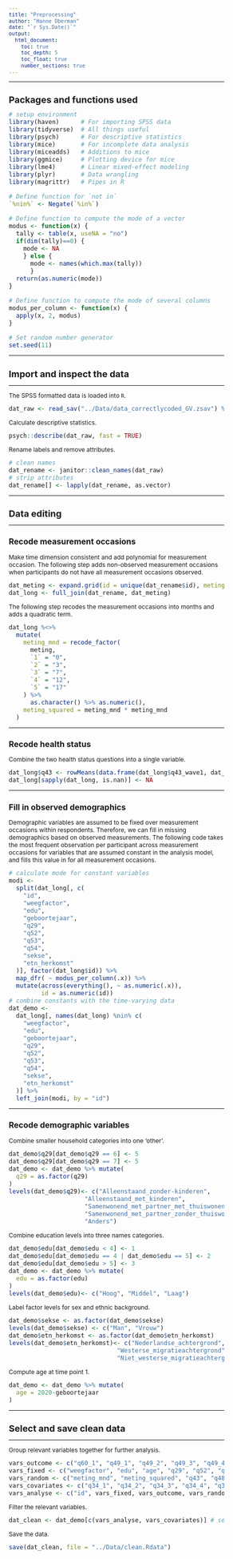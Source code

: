 ```yaml
---
title: "Preprocessing"
author: "Hanne Oberman"
date: "`r Sys.Date()`"
output: 
  html_document:
    toc: true
    toc_depth: 5
    toc_float: true
    number_sections: true
---
```


<style type="text/css">

body{ /* Normal  */
      font-size: 12px;
  }
td {  /* Table  */
  font-size: 12px;
}
h1.title {
  font-size: 20px;
  color: DarkBlue;
}
h1 { /* Header 1 */
  font-size: 18px;
}
h2 { /* Header 2 */
    font-size: 16px;
}
h3 { /* Header 3 */
  font-size: 14px;
}
code.r{ /* Code block */
    font-size: 12px;
}
pre { /* Code block - determines code spacing between lines */
    font-size: 12px;
}
</style>

---

# Packages and functions used
```r
# setup environment
library(haven)      # For importing SPSS data
library(tidyverse)  # All things useful
library(psych)      # For descriptive statistics
library(mice)       # For incomplete data analysis
library(miceadds)   # Additions to mice
library(ggmice)     # Plotting device for mice
library(lme4)       # Linear mixed-effect modeling
library(plyr)       # Data wrangling
library(magrittr)   # Pipes in R

# Define function for `not in`
`%nin%` <- Negate(`%in%`)

# Define function to compute the mode of a vector
modus <- function(x) {
  tally <- table(x, useNA = "no")
  if(dim(tally)==0) {
    mode <- NA
    } else {
      mode <- names(which.max(tally))
      }
  return(as.numeric(mode))
}

# Define function to compute the mode of several columns
modus_per_column <- function(x) {
  apply(x, 2, modus)
}

# Set random number generator
set.seed(11)
```

---

# Import and inspect the data

--- 

The SPSS formatted data is loaded into `R`.
```r
dat_raw <- read_sav("../Data/data_correctlycoded_GV.zsav") %>% zap_labels()
```

Calculate descriptive statistics.
```r
psych::describe(dat_raw, fast = TRUE)
```

Rename labels and remove attributes.
```r
# clean names
dat_rename <- janitor::clean_names(dat_raw) 
# strip attributes
dat_rename[] <- lapply(dat_rename, as.vector)
```


---

# Data editing

---

## Recode measurement occasions

Make time dimension consistent and add polynomial for measurement occasion. The following step adds non-observed measurement occasions when participants do not have all measurement occasions observed. 
```r
dat_meting <- expand.grid(id = unique(dat_rename$id), meting = 1:5)
dat_long <- full_join(dat_rename, dat_meting)
```

The following step recodes the measurement occasions into months and adds a quadratic term.
```r
dat_long %<>%
  mutate(
    meting_mnd = recode_factor(
      meting,
      `1` = "0",
      `2` = "3",
      `3` = "7",
      `4` = "12",
      `5` = "17"
    ) %>%
      as.character() %>% as.numeric(),
    meting_squared = meting_mnd * meting_mnd
  )
```

---

## Recode health status

Combine the two health status questions into a single variable.
```r
dat_long$q43 <- rowMeans(data.frame(dat_long$q43_wave1, dat_long$q43_wave2tot5), na.rm = TRUE) 
dat_long[sapply(dat_long, is.nan)] <- NA 
```

---

## Fill in observed demographics

Demographic variables are assumed to be fixed over measurement occasions within respondents. Therefore, we can fill in missing demographics based on observed measurements. The following code takes the most frequent observation per participant across measurement occasions for variables that are assumed constant in the analysis model, and fills this value in for all measurement occasions.
```r
# calculate mode for constant variables
modi <-
  split(dat_long[, c(
    "id",
    "weegfactor",
    "edu",
    "geboortejaar",
    "q29",
    "q52",
    "q53",
    "q54",
    "sekse",
    "etn_herkomst"
  )], factor(dat_long$id)) %>%
  map_dfr( ~ modus_per_column(.x)) %>%
  mutate(across(everything(), ~ as.numeric(.x)),
         id = as.numeric(id))
# combine constants with the time-varying data
dat_demo <-
  dat_long[, names(dat_long) %nin% c(
    "weegfactor",
    "edu",
    "geboortejaar",
    "q29",
    "q52",
    "q53",
    "q54",
    "sekse",
    "etn_herkomst"
  )] %>%
  left_join(modi, by = "id")
```

---

## Recode demographic variables

Combine smaller household categories into one 'other'.
```r
dat_demo$q29[dat_demo$q29 == 6] <- 5
dat_demo$q29[dat_demo$q29 == 7] <- 5
dat_demo <- dat_demo %>% mutate(
  q29 = as.factor(q29)
)
levels(dat_demo$q29)<- c("Alleenstaand_zonder-kinderen", 
                     "Alleenstaand_met_kinderen", 
                     "Samenwonend_met_partner_met_thuiswonende_kinderen",
                     "Samenwonend_met_partner_zonder_thuiswonende_kinderen", 
                     "Anders")
```

Combine education levels into three names categories.
```r
dat_demo$edu[dat_demo$edu < 4] <- 1
dat_demo$edu[dat_demo$edu == 4 | dat_demo$edu == 5] <- 2
dat_demo$edu[dat_demo$edu > 5] <- 3
dat_demo <- dat_demo %>% mutate(
  edu = as.factor(edu)
)
levels(dat_demo$edu)<- c("Hoog", "Middel", "Laag")
```

Label factor levels for sex and ethnic background.
```r
dat_demo$sekse <- as.factor(dat_demo$sekse)
levels(dat_demo$sekse) <- c("Man", "Vrouw")
dat_demo$etn_herkomst <- as.factor(dat_demo$etn_herkomst)
levels(dat_demo$etn_herkomst)<- c("Nederlandse_achtergrond", 
                              "Westerse_migratieachtergrond", 
                              "Niet_westerse_migratieachtergrond")
```

Compute age at time point 1.
```r
dat_demo <- dat_demo %>% mutate(
  age = 2020-geboortejaar
)
```


---

# Select and save clean data

---

Group relevant variables together for further analysis.
```r
vars_outcome <- c("q60_1", "q49_1", "q49_2", "q49_3", "q49_4", "q49_5", "q49_6")
vars_fixed <- c("weegfactor", "edu", "age", "q29", "q52", "q53", "q54", "sekse", "etn_herkomst")
vars_random <- c("meting_mnd", "meting_squared", "q43", "q48_1", "q48_9", "q48_10", "q48_11", "q48_12", "q47_1", "q47_2", "q47_3", "q33_1", "q33_2", "q33_3", "q33_4", "q33_5", "q33_6")
vars_covariates <- c("q34_1", "q34_2", "q34_3", "q34_4", "q34_5", "q38_1", "q38_2", "q38_3", "q38_4", "q31_1", "q31_2", "q31_3", "q31_4", "q31_5", "q31_6", "q31_7", "q59", "q60_2", "q60_3", "q60_4", "q60_8", "q60_10", "q60_12")
vars_analyse <- c("id", vars_fixed, vars_outcome, vars_random)
```

Filter the relevant variables.
```r
dat_clean <- dat_demo[c(vars_analyse, vars_covariates)] # select the analysis variables and covariates
```

Save the data.
```r
save(dat_clean, file = "../Data/clean.Rdata")
```


